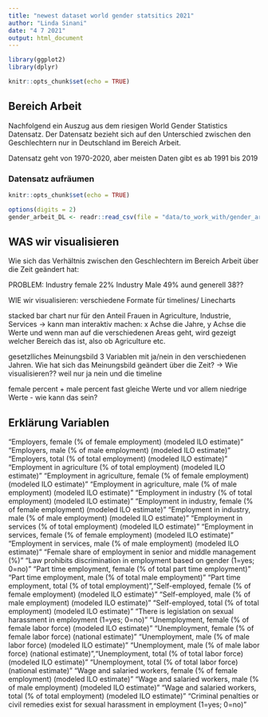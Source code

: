 ```yaml
---
title: "newest dataset world gender statsitics 2021"
author: "Linda Sinani"
date: "4 7 2021"
output: html_document
---
```


```r

library(ggplot2)
library(dplyr)

knitr::opts_chunk$set(echo = TRUE)
```

## Bereich Arbeit 
Nachfolgend ein Auszug aus dem riesigen World Gender Statistics Datensatz. 
Der Datensatz bezieht sich auf den Unterschied zwischen den Geschlechtern nur in Deutschland im Bereich Arbeit. 

Datensatz geht von 1970-2020, aber meisten Daten gibt es ab 1991 bis 2019

### Datensatz aufräumen
```r
knitr::opts_chunk$set(echo = TRUE)

options(digits = 2)
gender_arbeit_DL <- readr::read_csv(file = "data/to_work_with/gender_arbeit_DL.csv")

```

## WAS wir visualisieren 

Wie sich das Verhältnis zwischen den Geschlechtern im Bereich Arbeit über die Zeit geändert hat:

PROBLEM: Industry female 22% Industry Male 49% aund generell 38??


WIE wir visualisieren:
verschiedene Formate für timelines/ Linecharts

stacked bar chart nur für den Anteil Frauen in Agriculture, Industrie, Services -> kann man interaktiv machen: x Achse die Jahre, y Achse die Werte und wenn man auf die verschiedenen Areas geht, wird gezeigt welcher Bereich das ist, also ob Agriculture etc. 

gesetzlliches Meinungsbild 3 Variablen mit ja/nein in den verschiedenen Jahren. Wie hat sich das Meinungsbild geändert über die Zeit? -> Wie visualisieren?? weil nur ja nein und die timeline 

female percent + male percent fast gleiche Werte und vor allem niedrige Werte - wie kann das sein?

## Erklärung Variablen
"Employers, female (% of female employment) (modeled ILO estimate)"
"Employers, male (% of male employment) (modeled ILO estimate)"
"Employers, total (% of total employment) (modeled ILO estimate)"
"Employment in agriculture (% of total employment) (modeled ILO estimate)"
"Employment in agriculture, female (% of female employment) (modeled ILO estimate)"
"Employment in agriculture, male (% of male employment) (modeled ILO estimate)"
"Employment in industry (% of total employment) (modeled ILO estimate)"
"Employment in industry, female (% of female employment) (modeled ILO estimate)"
"Employment in industry, male (% of male employment) (modeled ILO estimate)"
"Employment in services (% of total employment) (modeled ILO estimate)"
"Employment in services, female (% of female employment) (modeled ILO estimate)"
"Employment in services, male (% of male employment) (modeled ILO estimate)"
"Female share of employment in senior and middle management (%)"
"Law prohibits discrimination in employment based on gender (1=yes; 0=no)"
"Part time employment, female (% of total part time employment)"
"Part time employment, male (% of total male employment)"
"Part time employment, total (% of total employment)","Self-employed, female (% of female employment) (modeled ILO estimate)"
"Self-employed, male (% of male employment) (modeled ILO estimate)"
"Self-employed, total (% of total employment) (modeled ILO estimate)"
"There is legislation on sexual harassment in employment (1=yes; 0=no)"
"Unemployment, female (% of female labor force) (modeled ILO estimate)"
"Unemployment, female (% of female labor force) (national estimate)"
"Unemployment, male (% of male labor force) (modeled ILO estimate)"
"Unemployment, male (% of male labor force) (national estimate)","Unemployment, total (% of total labor force) (modeled ILO estimate)"
"Unemployment, total (% of total labor force) (national estimate)"
"Wage and salaried workers, female (% of female employment) (modeled ILO estimate)"
"Wage and salaried workers, male (% of male employment) (modeled ILO estimate)"
"Wage and salaried workers, total (% of total employment) (modeled ILO estimate)"
"Criminal penalties or civil remedies exist for sexual harassment in employment (1=yes; 0=no)"